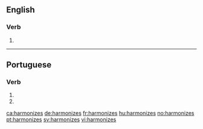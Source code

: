 ==English==

===Verb===
{{head|en|verb form}}

# {{en-third-person singular of|harmonize}}

----

==Portuguese==

===Verb===
{{pt-verb-form}}

# {{inflection of|harmonizar||2|s|pres|subj|lang=pt}}
# {{inflection of|harmonizar||2|s|negative|impr|lang=pt}}

[[ca:harmonizes]]
[[de:harmonizes]]
[[fr:harmonizes]]
[[hu:harmonizes]]
[[no:harmonizes]]
[[pt:harmonizes]]
[[sv:harmonizes]]
[[vi:harmonizes]]